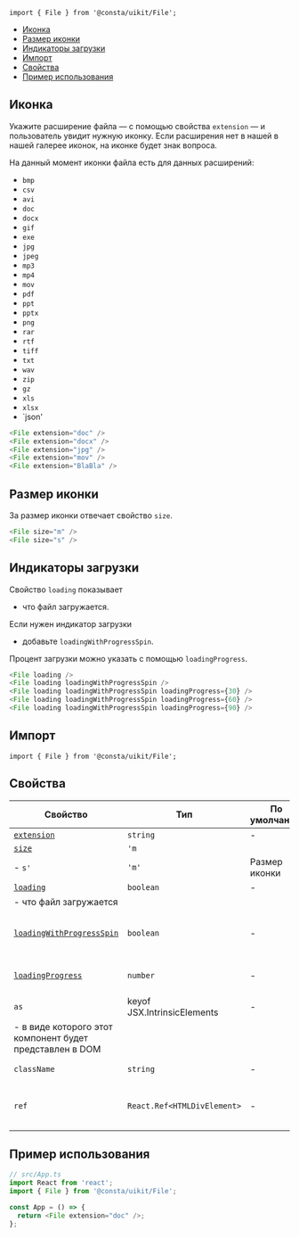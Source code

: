 

```tsx
import { File } from '@consta/uikit/File';
```

<MdxMenu>

- [Иконка](#иконка)
- [Размер иконки](#размер-иконки)
- [Индикаторы загрузки](#индикаторы-загрузки)
- [Импорт](#импорт)
- [Свойства](#свойства)
- [Пример использования](#пример-использования)

</MdxMenu>

## Иконка

Укажите расширение файла — с помощью свойства `extension` — и пользователь увидит
нужную иконку. Если расширения нет в нашей в нашей галерее иконок,
на иконке будет знак вопроса.

На данный момент иконки файла есть для данных расширений:

- `bmp`
- `csv`
- `avi`
- `doc`
- `docx`
- `gif`
- `exe`
- `jpg`
- `jpeg`
- `mp3`
- `mp4`
- `mov`
- `pdf`
- `ppt`
- `pptx`
- `png`
- `rar`
- `rtf`
- `tiff`
- `txt`
- `wav`
- `zip`
- `gz`
- `xls`
- `xlsx`
- `json'

```ts
<File extension="doc" />
<File extension="docx" />
<File extension="jpg" />
<File extension="mov" />
<File extension="BlaBla" />
```

<FileExampleExtension />

## Размер иконки

За размер иконки отвечает свойство `size`.

```ts
<File size="m" />
<File size="s" />
```

<FileExampleSize />

## Индикаторы загрузки

Свойство `loading` показывает

- что файл загружается.

Если нужен индикатор загрузки

- добавьте `loadingWithProgressSpin`.

Процент загрузки можно указать с помощью `loadingProgress`.

```ts
<File loading />
<File loading loadingWithProgressSpin />
<File loading loadingWithProgressSpin loadingProgress={30} />
<File loading loadingWithProgressSpin loadingProgress={60} />
<File loading loadingWithProgressSpin loadingProgress={90} />
```

<FileExampleLoading />

## Импорт

```tsx
import { File } from '@consta/uikit/File';
```

## Свойства

| Свойство                                                 | Тип                         | По умолчанию  | Описание                                  |
| -------------------------------------------------------- | --------------------------- | ------------- | ----------------------------------------- |
| [`extension`](#иконка)                                   | `string`                    | -             | Иконка файла                              |
| [`size`](#размер-иконки)                                 | `'m`                        |
| - `s'`                                                   | `'m'`                       | Размер иконки |
| [`loading`](#индикаторы-загрузки)                        | `boolean`                   | -             | Показывает                                |
| - что файл загружается                                   |
| [`loadingWithProgressSpin`](#индикаторы-загрузки)        | `boolean`                   | -             | Показывает индикатор прогресса загрузки   |
| [`loadingProgress`](#индикаторы-загрузки)                | `number`                    | -             | Прогресс загрузки в процентах             |
| `as`                                                     | keyof JSX.IntrinsicElements | -             | HTML-тег                                  |
| - в виде которого этот компонент будет представлен в DOM |
| `className`                                              | `string`                    | -             | Дополнительный класс                      |
| `ref`                                                    | `React.Ref<HTMLDivElement>` | -             | Ссылка на корневой DOM-элемент компонента |

## Пример использования

```ts
// src/App.ts
import React from 'react';
import { File } from '@consta/uikit/File';

const App = () => {
  return <File extension="doc" />;
};
```
